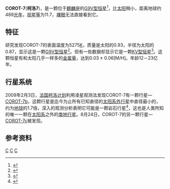 {{Starbox begin 
| name = COROT-7
}} 
{{Starbox image 
| image = [[File:Morgan-Keenan_spectral_classification_zoom.png|250px]]
| caption = COROT-7是一颗比[[太阳|太阳]]稍小的[[黄矮星|G9V恒星]]
}} 
{{Starbox observe 
| epoch = [[J2000.0|J2000.0]]
| constell = [[麒麟座|麒麟座]]
| ra = {{RA|06|43|49.0}}
| dec = {{DEC|−01|03|46.0}}
| appmag_v = +11.668
}} 
{{Starbox character
| class = G9V
| r-i = ?
| v-r = ?
| b-v = ?
| u-b = ?
| variable = none
}} 
{{Starbox astrometry 
| radial_v = +31.174 ± 0.0086
| prop_mo_ra = 
| prop_mo_dec =
| parallax = 
| p_error = 
| dist_ly = 489 ± 65
| dist_pc = 150 ± 20
| absmag_v = 5.78
}}  
{{Starbox detail 
| age = 12-23亿
| metal = 0.03 ± 0.06[M/H]
| mass = 0.93 ± 0.03
| radius = 0.87 ± 0.04
| gravity = 4.50 ± 0.10
| rotation = ~23地球日
| luminosity = 
| temperature = 5275 ± 75
}} 
{{Starbox catalog 
| names = 2MASS&nbspJ06434947-0103468<br>TYC 4799-1733-1<br>GSC 04799-01733
}} 
{{Starbox end}}
'''COROT-7'''('''柯洛7''')，是一颗位于[[麒麟座|麒麟座]]的[[黄矮星|G9V型恒星]]<ref>{{cite web
 |title=CoRoT-exo-7b Has CoRoT discovered the first transiting Super-Earth around a main sequence star? 
 |author=Rouan ''et al.'' 
 |url=http://www.colloquium.eu/congres/09COROT/docs/slides/03mardi/11h/d_rouan/alancer.pdf 
 |format=PDF 
 |publisher=Corot Symposium - Paris 
 |deadurl=yes 
 |archiveurl=https://web.archive.org/web/20110720154622/http://www.colloquium.eu/congres/09COROT/docs/slides/03mardi/11h/d_rouan/alancer.pdf 
 |archivedate=2011-07-20 
}}</ref>，比[[太阳|太阳]]稍小，距离地球约489[[光年|光年]]，[[视星等|视星等]]为11.7，[[肉眼|裸眼]]无法直接看到它。

==特征==

研究发现COROT-7的表面温度为5275[[热力学温标|K]]，质量是太阳的0.93，半径为太阳的0.87，显示这是一颗[[黄矮星|G9V型恒星]]<ref>{{cite journal|url=http://xxx.lanl.gov/abs/0908.0241|title=Transiting exoplanets from the CoRoT space mission VIII. CoRoT-7b: the first Super-Earth with measured radius|journal=Astronomy and Astrophysics (accepted)|author=A. Léger, D. Rouan, J. Schneider, P. Barge, M. Fridlund, B. Samuel, M. Ollivier, E. Guenther, M. Deleuil, H.J. Deeg, M. Auvergne, R. Alonso, S. Aigrain, A. Alapini, J.M. Almenara, A. Baglin, M. Barbieri, H. Bruntt, P. Bordé, F. Bouchy, J. Cabrera,, C. Catala, L. Carone, S. Carpano, Sz. Csizmadia, R. Dvorak, A. Erikson, S. Ferraz-Mello, B. Foing, F. Fressin, D. Gandolfi, M. Gillon, Ph. Gondoin, O. Grasset, T. Guillot, A. Hatzes, G. Hébrard, L. Jorda, H. Lammer, A. Llebaria, B. Loeillet,, M. Mayor, M., T. Mazeh, C. Moutou, M. Pätzold, F. Pont, D. Queloz, H Rauer,, S. Renner, R. Samadi, A. Shporer, Ch. Sotin, B. Tingley, G. Wuchterl, Adda M., Agogu P., Appourchaux T., Ballans H.,, Baron P., Beaufort T., Bellenger R., Berlin R., Bernardi P., Blouin D., Baudin F., Bodin P., Boisnard L., Boit L., Bonneau F., Borzeix S., Briet R., Buey J.-T., Butler B., Cailleau D., Cautain R., Chabaud P.-Y., Chaintreuil S., Chiavassa F., Costes V., Cuna Parrho V., De Oliveira Fialho F., Decaudin M., Defise J.-M., Djalal S., Epstein G., Exil G.-E., Faur C., Fenouillet T., Gaboriaud A., Gallic A., Gamet P., Gavalda P., Grolleau E., Gruneisen R., Gueguen L., Guis V., Guivarc’h V., Guterman P., Hallouard D., Hasiba J., Heuripeau F., Huntzinger G., Hustaix H., Imad C., Imbert C., Johlander B., Jouret M., Journoud P., Karioty F., Kerjean L., Lafaille V., Lafond L., Lam-Trong T., Landiech P., Lapeyrere V., Larqu T., Larqu T., Laudet P., Lautier N., Lecann H., Lefevre L., Leruyet B., Levacher P., Magnan A., Mazy E., Mertens F., Mesnager J-M, Meunier J.-C., Michel J.-P., Monjoin W., Naudet D., Nguyen-Kim K., Orcesi J-L., Ottacher H., Perez R., Peter G., Plasson P., Plesseria J.-Y., Pontet B., Pradines A., Quentin C., Reynaud J.-L., Rolland G., Rollenhagen F., Romagnan R., Russ N., Schmidt R., Schwartz N., Sebbag I., Sedes G., Smit H., Steller M.B., Sunter W., Surace C., Tello M., Tiphéne D., Toulouse P., Ulmer B., Vandermarcq O., Vergnault E., Vuillemin A., and Zanatta P.|year=2009}}</ref>。但有一些数据却显示它是一颗[[橙矮星|KV型恒星]]<ref>{{cite web |title=Star : CoRoT-7 |publisher=The Extrasolar Planets Encyclopaedia |author=Jean Schneider |url=http://exoplanet.eu/star.php?st=CoRoT-7\ }}{{dead link|date=2018年3月 |bot=InternetArchiveBot |fix-attempted=yes }}</ref>。这颗恒星有和太阳几乎一样多的[[金属量|金属量]]，达到0.03 ± 0.06[M/H]。年龄12－23亿年。

==行星系统==
2009年2月3日，[[法国|法国]][[柯洛计划|柯洛计划]]利用凌星观测法发现COROT-7有一颗行星—[[COROT-7b|COROT-7b]]，这颗行星是迄今为止所有已知直径的[[太阳系外行星|太阳系外行星]]中直径最小的，约为[[地球|地球]]的1.7倍，深入的观测分析表明它可能是一颗岩石行星<ref>{{cite web|url= http://www.nature.com/news/2009/090203/full/news.2009.78.html|title= Tiniest exoplanet found|accessdate= 2009-02-07|date= 2009-02-03|publisher= Nature Publishing Group|archive-date= 2016-03-05|archive-url= https://web.archive.org/web/20160305164112/http://www.nature.com/news/2009/090203/full/news.2009.78.html|dead-url= no}}</ref>，这也是人类所知的唯一一颗在[[太阳系|太阳系]]之外的[[类地行星|类地行星]]。8月24日，COROT-7的另一颗行星—[[COROT-7c|COROT-7c]]被发现。

==参考资料==
{{reflist}}

[[Category:麒麟座|C]]
[[Category:行星系|C]]
[[Category:行星凌變星|C]]